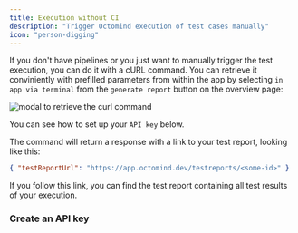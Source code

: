 ```yaml
---
title: Execution without CI
description: "Trigger Octomind execution of test cases manually"
icon: "person-digging"
---
```


If you don't have pipelines or you just want to manually trigger the test execution, you can do it with a cURL command.
You can retrieve it conviniently with prefilled parameters from within the app by selecting `in app via terminal` from the `generate report` button on the overview page:

<Frame caption="generate a test report from the terminal, screenshot 02/2024">
  <img
    src="/images/rerun-in-cli-modal.png"
    alt="modal to retrieve the curl command"
  />
</Frame>

You can see how to set up your `API key` below.

The command will return a response with a link to your test report, looking like this:

```JSON
{ "testReportUrl": "https://app.octomind.dev/testreports/<some-id>" }
```

If you follow this link, you can find the test report containing all test results of your execution.

### Create an API key

<Snippet file="snippet-apiKey.mdx" />
